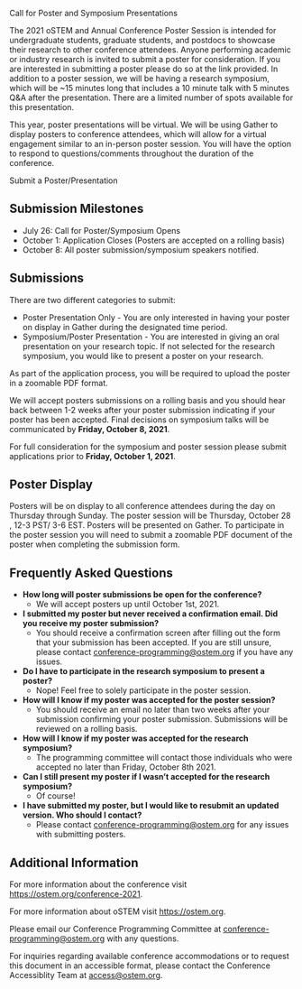
<SiteLayout title="Call for Presentations">

<div className="border-b-4 border-mulberry border-solid pb-4 mb-4 text-center">
    <p className="text-5xl font-display font-black">Call for Poster and Symposium Presentations</p>
</div>


The 2021 oSTEM and Annual Conference Poster Session is intended for undergraduate students, graduate students, 
and postdocs to showcase their research to other conference attendees. Anyone performing academic or industry 
research is invited to submit a poster for consideration. If you are interested in submitting a poster please 
do so at the link provided. In addition to a poster session, we will be having a research symposium, which will 
be ~15 minutes long that includes a 10 minute talk with 5 minutes Q&A after the presentation. There are a limited number of spots available for this presentation.

This year, poster presentations will be virtual. We will be using Gather to display posters to conference 
attendees, which will allow for a virtual engagement similar to an in-person poster session. You will have 
the option to respond to questions/comments throughout the duration of the conference.  

<div className="text-center text-2xl m-4">
    <CTAButton onClick={"https://www.jotform.com/build/211807150158147"}>
        Submit a Poster/Presentation
    </CTAButton>
</div>

## Submission Milestones

- July 26: Call for Poster/Symposium Opens
- October 1:  Application Closes (Posters are accepted on a rolling basis)
- October 8:  All poster submission/symposium speakers notified. 


## Submissions

There are two different categories to submit:

- Poster Presentation Only - You are only interested in having your poster on display in Gather during the designated time period. 
- Symposium/Poster Presentation - You are interested in giving an oral presentation on your research topic. If not selected for the research symposium, you would like to present a poster on your research. 

As part of the application process, you will be required to upload the poster in a zoomable PDF format. 

We will accept posters submissions on a rolling basis and you should hear back between 1-2 weeks after your poster submission indicating if your poster has been accepted. Final decisions on symposium talks will be communicated by **Friday, October 8, 2021**. 

For full consideration for the symposium and poster session please submit applications prior to **Friday, October 1, 2021**.  

## Poster Display

Posters will be on display to all conference attendees during the day on Thursday through Sunday. 
The poster session will be Thursday, October 28 , 12-3 PST/ 3-6 EST. Posters will be presented on Gather. 
To participate in the poster session you will need to submit a zoomable PDF document of the poster when 
completing the submission form.  

## Frequently Asked Questions

- **How long will poster submissions be open for the conference?**
    - We will accept posters up until October 1st, 2021.
- **I submitted my poster but never received a confirmation email. Did you receive my poster submission?**
    - You should receive a confirmation screen after filling out the form that your submission has been accepted. If you are still unsure, please contact conference-programming@ostem.org if you have any issues. 
- **Do I have to participate in the research symposium to present a poster?**
    - Nope! Feel free to solely participate in the poster session.
- **How will I know if my poster was accepted for the poster session?**
    - You should receive an email no later than two weeks after your submission confirming your poster submission. Submissions will be reviewed on a rolling basis. 
- **How will I know if my poster was accepted for the research symposium?**
    - The programming committee will contact those individuals who were accepted no later than Friday, October 8th 2021. 
- **Can I still present my poster if I wasn’t accepted for the research symposium?**
    - Of course!
- **I have submitted my poster, but I would like to resubmit an updated version. Who should I contact?**
    - Please contact conference-programming@ostem.org for any issues with submitting posters. 

## Additional Information

For more information about the conference visit
https://ostem.org/conference-2021.

For more information about oSTEM visit https://ostem.org.

Please email our Conference Programming Committee at
conference-programming@ostem.org with any questions.

For inquiries regarding available conference accommodations or to request this
document in an accessible format, please contact the Conference Accessiblity Team at access@ostem.org.

</SiteLayout>
